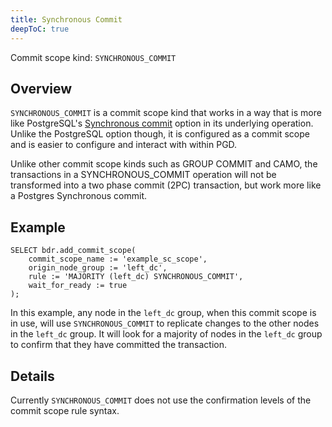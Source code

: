 ```yaml
---
title: Synchronous Commit
deepToC: true
---
```


Commit scope kind: `SYNCHRONOUS_COMMIT`

## Overview

`SYNCHRONOUS_COMMIT` is a commit scope kind that works in a way that is more like PostgreSQL's [Synchronous commit](https://www.postgresql.org/docs/current/runtime-config-wal.html#GUC-SYNCHRONOUS-COMMIT) option in its underlying operation. Unlike the PostgreSQL option though, it is configured as a commit scope and is easier to configure and interact with within PGD. 

Unlike other commit scope kinds such as GROUP COMMIT and CAMO, the transactions in a SYNCHRONOUS_COMMIT operation will not be transformed into a two phase commit (2PC) transaction, but work more like a Postgres Synchronous commit.

## Example

```
SELECT bdr.add_commit_scope(
    commit_scope_name := 'example_sc_scope',
    origin_node_group := 'left_dc',
    rule := 'MAJORITY (left_dc) SYNCHRONOUS_COMMIT',
    wait_for_ready := true
);
```

In this example, any node in the `left_dc` group, when this commit scope is in use, will use `SYNCHRONOUS_COMMIT` to replicate changes to the other nodes in the `left_dc` group. It will look for a majority of nodes in the `left_dc` group to confirm that they have committed the transaction.

## Details

Currently `SYNCHRONOUS_COMMIT` does not use the confirmation levels of the commit scope rule syntax.

